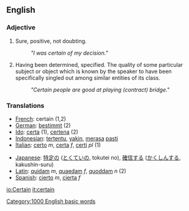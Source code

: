 ==English==
===Adjective===
# Sure, positive, not doubting.
#: ''"I was certain of my decision."''
# Having been determined, specified.  The quality of some particular subject or object which is known by the speaker to have been specifically singled out among similar entities of its class. 
#: ''"Certain people are good at playing (contract) bridge."''

=== Translations ===
*[[French]]: certain (1,2)
*[[German]]: [[bestimmt]] (2)
*[[Ido]]: [[certa]] (1), [[certena]] (2)
*[[Indonesian]]: [[tentu|tertentu]], [[yakin]], [[rasa|merasa]] [[pasti]]
*[[Italian]]: [[certo]] ''m'', [[certa]] ''f'', [[certi]] ''pl'' (1)

*[[Japanese]]: [[特定]]の ([[とくてい]]の, tokutei no), [[確信]]する ([[かくしん]]する, kakushin-suru)
*[[Latin]]: [[quidam#Adjective|quidam]] ''m'', [[quidam#Adjective|quaedam]] ''f'', [[quidam#Adjective|quoddam]] ''n'' (2)
*[[Spanish]]: [[cierto]] ''m'', [[cierta]] ''f''

[[Category:1000 English basic words]]

[[io:Certain]]
[[it:certain]]